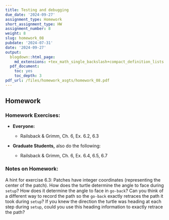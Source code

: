 ```yaml
---
title: Testing and debugging
due_date: '2024-09-27'
assignment_type: Homework
short_assignment_type: HW
assignment_number: 8
weight: 8
slug: homework_08
pubdate: '2024-07-31'
date: '2024-09-27'
output:
  blogdown::html_page:
    md_extensions: +tex_math_single_backslash+compact_definition_lists
  pdf_document:
    toc: yes
    toc_depth: 3
pdf_url: /files/homework_asgts/homework_08.pdf
---
```

## Homework

### Homework Exercises:

* **Everyone:**



  * Railsback & Grimm, Ch. 6, Ex. 6.2, 6.3

* **Graduate Students,** also do the following:



  * Railsback & Grimm, Ch. 6, Ex. 6.4, 6.5, 6.7

### Notes on Homework:


A hint for exercise 6.3:  Patches have integer coordinates (representing the center of the patch). How does the turtle determine the angle to face during `setup`? How does it determine the angle to face in `go-back`? Can you think of a different way to record the path so the `go-back` exactly retraces the path it took during `setup`? If you knew the direction the turtle was heading at each step during `setup`, could you use this heading information to exactly retrace the path?